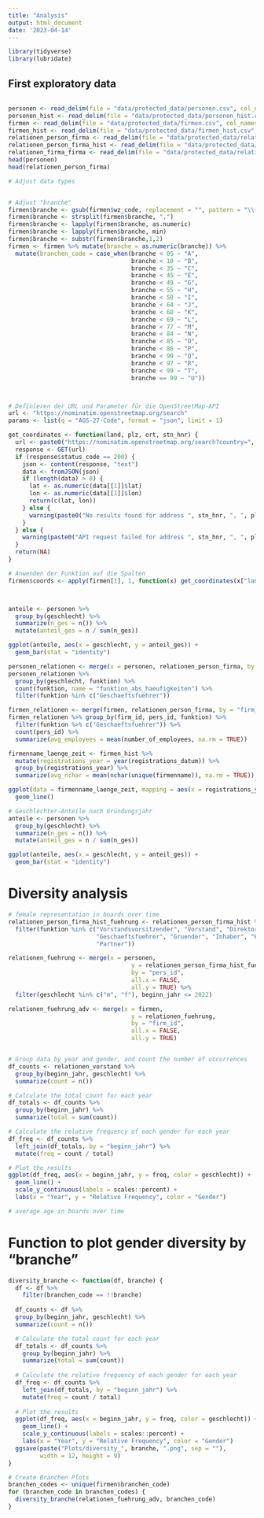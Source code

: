 ```yaml
---
title: "Analysis"
output: html_document
date: '2023-04-14'
---
```


```r
library(tidyverse)
library(lubridate)
```

## First exploratory data 
```r

```

```r
personen <- read_delim(file = "data/protected_data/personen.csv", col_names = TRUE)
personen_hist <- read_delim(file = "data/protected_data/personen_hist.csv", col_names = TRUE)
firmen <- read_delim(file = "data/protected_data/firmen.csv", col_names = TRUE)
firmen_hist <- read_delim(file = "data/protected_data/firmen_hist.csv", col_names = TRUE)
relationen_person_firma <- read_delim(file = "data/protected_data/relationen_person_firma.csv", col_names = TRUE)
relationen_person_firma_hist <- read_delim(file = "data/protected_data/relationen_person_firma_hist.csv", col_names = TRUE)
relationen_firma_firma <- read_delim(file = "data/protected_data/relationen_firma_firma.csv", col_names = TRUE)
head(personen)
head(relationen_person_firma)

# Adjust data types


# Adjust "branche"
firmen$branche <- gsub(firmen$wz_code, replacement = "", pattern = "\\{|\\}")
firmen$branche <- strsplit(firmen$branche, ",")
firmen$branche <- lapply(firmen$branche, as.numeric)
firmen$branche <- lapply(firmen$branche, min)
firmen$branche <- substr(firmen$branche,1,2)
firmen <- firmen %>% mutate(branche = as.numeric(branche)) %>% 
  mutate(branchen_code = case_when(branche < 05 ~ "A", 
                                   branche < 10 ~ "B", 
                                   branche < 35 ~ "C", 
                                   branche < 45 ~ "E", 
                                   branche < 49 ~ "G", 
                                   branche < 55 ~ "H", 
                                   branche < 58 ~ "I", 
                                   branche < 64 ~ "J",
                                   branche < 68 ~ "K", 
                                   branche < 69 ~ "L", 
                                   branche < 77 ~ "M", 
                                   branche < 84 ~ "N", 
                                   branche < 85 ~ "O", 
                                   branche < 86 ~ "P", 
                                   branche < 90 ~ "Q", 
                                   branche < 97 ~ "R", 
                                   branche < 99 ~ "T", 
                                   branche == 99 ~ "U"))



# Definieren der URL und Parameter für die OpenStreetMap-API
url <- "https://nominatim.openstreetmap.org/search"
params <- list(q = "AGS-27-Code", format = "json", limit = 1)

get_coordinates <- function(land, plz, ort, stn_hnr) {
  url <- paste0("https://nominatim.openstreetmap.org/search?country=", land, "&postalcode=", plz, "&city=", ort, "&street=", stn_hnr, "&format=json&limit=1")
  response <- GET(url)
  if (response$status_code == 200) {
    json <- content(response, "text")
    data <- fromJSON(json)
    if (length(data) > 0) {
      lat <- as.numeric(data[[1]]$lat)
      lon <- as.numeric(data[[1]]$lon)
      return(c(lat, lon))
    } else {
      warning(paste0("No results found for address ", stn_hnr, ", ", plz, " ", ort, ", ", land))
    }
  } else {
    warning(paste0("API request failed for address ", stn_hnr, ", ", plz, " ", ort, ", ", land))
  }
  return(NA)
}

# Anwenden der Funktion auf die Spalten
firmen$coords <- apply(firmen[1], 1, function(x) get_coordinates(x["land"], x["plz"], x["ort"], x["stn_hnr"]))



anteile <- personen %>% 
  group_by(geschlecht) %>% 
  summarize(n_ges = n()) %>% 
  mutate(anteil_ges = n / sum(n_ges))

ggplot(anteile, aes(x = geschlecht, y = anteil_ges)) +
  geom_bar(stat = "identity")

personen_relationen <- merge(x = personen, relationen_person_firma, by = "pers_id")
personen_relationen %>%
  group_by(geschlecht, funktion) %>%
  count(funktion, name = "funktion_abs_haeufigkeiten") %>%
  filter(funktion %in% c("Geschaeftsfuehrer"))

firmen_relationen <- merge(firmen, relationen_person_firma, by = "firm_id")
firmen_relationen %>% group_by(firm_id, pers_id, funktion) %>%
  filter(funktion %>% c("Geschaeftsfuehrer")) %>%
  count(pers_id) %>%
  summarize(avg_employees = mean(number_of_employees, na.rm = TRUE))

firmenname_laenge_zeit <- firmen_hist %>%
  mutate(registrations_year = year(registrations_datum)) %>%
  group_by(registrations_year) %>%
  summarize(avg_nchar = mean(nchar(unique(firmenname)), na.rm = TRUE))

ggplot(data = firmenname_laenge_zeit, mapping = aes(x = registrations_year, avg_nchar)) +
  geom_line()

# Geschlechter-Anteile nach Gründungsjahr
anteile <- personen %>% 
  group_by(geschlecht) %>% 
  summarize(n_ges = n()) %>% 
  mutate(anteil_ges = n / sum(n_ges))

ggplot(anteile, aes(x = geschlecht, y = anteil_ges)) +
  geom_bar(stat = "identity")
```

# Diversity analysis
```r
# female representation in boards over time
relationen_person_firma_hist_fuehrung <- relationen_person_firma_hist %>%
  filter(funktion %in% c("Vorstandsvorsitzender", "Vorstand", "Direktor",
                         "Geschaeftsfuehrer", "Gruender", "Inhaber", "Kommanditist",
                         "Partner"))

relationen_fuehrung <- merge(x = personen, 
                                   y = relationen_person_firma_hist_fuehrung, 
                                   by = "pers_id", 
                                   all.x = FALSE, 
                                   all.y = TRUE) %>%
  filter(geschlecht %in% c("m", "f"), beginn_jahr <= 2022)

relationen_fuehrung_adv <- merge(x = firmen, 
                                   y = relationen_fuehrung, 
                                   by = "firm_id", 
                                   all.x = FALSE, 
                                   all.y = TRUE)


# Group data by year and gender, and count the number of occurrences
df_counts <- relationen_vorstand %>%
  group_by(beginn_jahr, geschlecht) %>%
  summarize(count = n())

# Calculate the total count for each year
df_totals <- df_counts %>%
  group_by(beginn_jahr) %>%
  summarize(total = sum(count))

# Calculate the relative frequency of each gender for each year
df_freq <- df_counts %>%
  left_join(df_totals, by = "beginn_jahr") %>%
  mutate(freq = count / total)

# Plot the results
ggplot(df_freq, aes(x = beginn_jahr, y = freq, color = geschlecht)) +
  geom_line() +
  scale_y_continuous(labels = scales::percent) +
  labs(x = "Year", y = "Relative Frequency", color = "Gender")

# average age in boards over time
```

# Function to plot gender diversity by "branche"
```r
diversity_branche <- function(df, branche) {
  df <- df %>%
    filter(branchen_code == !!branche)
  
  df_counts <- df %>%
  group_by(beginn_jahr, geschlecht) %>%
  summarize(count = n())

  # Calculate the total count for each year
  df_totals <- df_counts %>%
    group_by(beginn_jahr) %>%
    summarize(total = sum(count))
  
  # Calculate the relative frequency of each gender for each year
  df_freq <- df_counts %>%
    left_join(df_totals, by = "beginn_jahr") %>%
    mutate(freq = count / total)
  
  # Plot the results
  ggplot(df_freq, aes(x = beginn_jahr, y = freq, color = geschlecht)) +
    geom_line() +
    scale_y_continuous(labels = scales::percent) +
    labs(x = "Year", y = "Relative Frequency", color = "Gender")
  ggsave(paste("Plots/diversity_", branche, ".png", sep = ""),
         width = 12, height = 9)
}
```

```r
# Create Branchen Plots
branchen_codes <- unique(firmen$branchen_code)
for (branchen_code in branchen_codes) {
  diversity_branche(relationen_fuehrung_adv, branchen_code)
}
```

